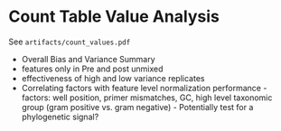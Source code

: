 # Count Table Value Analysis  
See `artifacts/count_values.pdf`

- Overall Bias and Variance Summary  
- features only in Pre and post unmixed  
- effectiveness of high and low variance replicates 
- Correlating factors with feature level normalization performance
      - factors: well position, primer mismatches, GC, high level taxonomic group (gram positive vs. gram negative) 
      - Potentially test for a phylogenetic signal?
